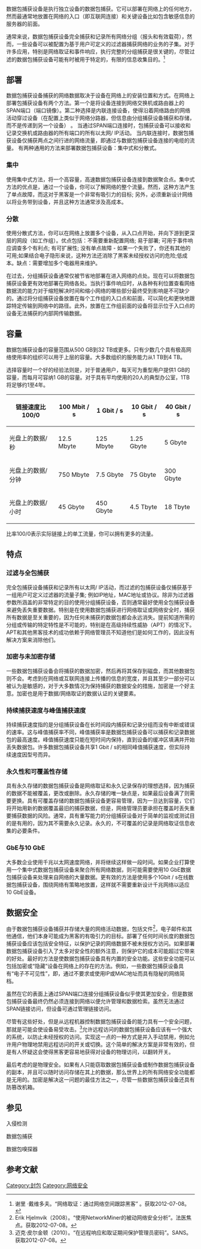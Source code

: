 {{Dead end|time=2017-03-12T13:54:26+00:00}}
{{refimprove|time=2017-03-12T13:54:26+00:00}}
数据包捕获设备是执行独立设备的数据包捕获。它可以部署在网络上的任何地方，然而最通常地放置在网络的入口（即互联网连接）和关键设备比如包含敏感信息的服务器的前面。

通常来说，数据包捕获设备完全捕获和记录所有网络分组（报头和有效载荷），然而，一些设备可以被配置为基于用户可定义的过滤器捕获网络的业务的子集。对于许多应用，特别是网络取证和事件响应，执行完整的分组捕获是很关键的，尽管过滤的数据包捕获设备可能有时被用于特定的，有限的信息收集目的。<ref>谢里 ·戴维多夫。“网络取证：通过网络空间跟踪黑客” 。获取2012-07-08。</ref>
== 部署 ==
数据包捕获设备捕获的网络数据取决于设备在网络上的安装位置和方式。在网络上部署包捕获设备有两个方法。第一个是将设备连接到网络交换机或路由器上的SPAN端口（端口镜像）。第二种选择是内联连接设备，使得沿着网络路由的网络活动穿过设备（在配置上类似于网络分路器，但信息由分组捕获设备捕获和存储，而不是传递到另一个设备） 。
当通过SPAN端口连接时，包捕获设备可以接收和记录交换机或路由器的所有端口的所有以太网/ IP活动。
当内联连接时，数据包捕获设备仅捕获两点之间行进的网络流量，即通过与数据包捕获设备连接的电缆的流量。
有两种通用的方法来部署数据包捕获设备：集中式和分散式。
=== 集中 ===
使用集中式方法，将一个高容量，高速数据包捕获设备连接到数据聚合点。集中式方法的优点是，通过一个设备，你可以了解网络的整个流量。然而，这种方法产生了单点故障，而这对于黑客是一个非常有吸引力的目标; 另外，必须重新设计网络以将业务带到设备，并且这种方法通常涉及高成本。
=== 分散 ===
使用分散式方法，你可以在网络上放置多个设备，从入口点开始，并向下游到更深层的网段（如工作组）。优点包括：不需要重新配置网络; 易于部署; 可用于事件响应调查多个有利点; 有可扩展性; 没有单点故障 - 如果一个失败了，你还有其他的可用;如果结合电子隐形来说，这种方法还消除了黑客未经授权访问的危险;低成本。缺点：需要增加多个电器用来维护。

在过去，分组捕获设备通常仅被节省地部署在进入网络的点处。现在可以将数据包捕获设备更有效地部署在网络各处。当执行事件响应时，从各种有利位置查看网络数据流的能力对于缩短解决时间和缩小网络的哪些部分最终受到影响是不可缺少的。通过将分组捕获设备放置在每个工作组的入口点和前面，可以简化和更快地跟踪特定传输到网络中的路径。此外，放置在工作组前面的设备将显示位于入口点的设备无法捕获的内部网传输数据。
== 容量 ==
数据包捕获设备的容量范围从500 GB到32 TB或更多。只有少数几个具有极高网络使用率的组织可以用于上层的容量。大多数组织的服务能力从1 TB到4 TB。

选择容量时一个好的经验法则是，对于普通用户，每天可为重型用户提供1 GB的容量，而每月可容纳1 GB的容量。对于具有平均使用的20人的典型办公室，1TB将足够约1至4年。
{| class="wikitable"
|-
! 链接速度比100/0 !! 100 Mbit / s !! 1 Gbit / s !! 10 Gbit / s !! 40 Gbit / s
|-
| 光盘上的数据/秒 || 12.5 Mbyte || 125 Mbyte || 1.25 Gbyte || 5 Gbyte
|-
| 光盘上的数据/分钟 || 750 Mbyte || 7.5 Gbyte || 75 Gbyte || 300 Gbyte
|-
| 光盘上的数据/小时 || 45 Gbyte || 450 Gbyte || 4.5 Tbyte || 18 Tbyte
|}
比率100/0表示实际链接上的单工流量，你可以拥有更多的流量。
== 特点 ==
=== 过滤与全包捕获 ===
完全包捕获设备捕获和记录所有以太网/ IP活动，而过滤的包捕获设备仅捕获基于一组用户可定义过滤器的流量子集; 例如IP地址，MAC地址或协议。除非为过滤器参数所涵盖的非常特定的目的使用分组捕获设备，否则通常最好使用全包捕获设备来避免丢失重要数据。特别是在使用数据包捕获进行网络取证或网络安全时，捕获所有数据是至关重要的，因为任何未捕获的数据包都会永远消失。提前知道所需的分组或传输的特定特性是不可能的，特别是在高级持续性威胁（APT）的情况下。APT和其他黑客技术的成功依赖于网络管理员不知道他们是如何工作的，因此没有解决方案来消除他们。

=== 加密与未加密存储 ===
一些数据包捕获设备会将捕获的数据加密，然后再将其保存到磁盘，而其他数据包则不会。考虑到在网络或互联网连接上传播的信息的宽度，并且其至少一部分可以被认为是敏感的，对于大多数情况为保持捕获的数据安全的措施，加密是一个好主意。加密也是用于数据/网络取证的数据认证的关键要素。

=== 持续捕获速度与峰值捕获速度 ===
持续捕获速度指的是分组捕获设备在长时间段内捕获和记录分组而没有中断或错误的速率。这与峰值捕获率不同，峰值捕获率是数据包捕获设备可以捕获和记录数据包的最高速度。峰值捕获速度只能在短时间内保持，直到设备的缓冲区填满并开始丢失数据包。许多数据包捕获设备共享1 Gbit / s的相同峰值捕获速度，但实际持续速度因型号而异。

=== 永久性和可覆盖性存储 ===
具有永久存储的数据包捕获设备是网络取证和永久记录保存的理想选择，因为捕获的数据不能被覆盖，更改或删除。永久存储的唯一缺点是，如果最后设备满了则需要更换。具有可覆盖存储的数据包捕获设备更容易管理，因为一旦达到容量，它们将开始用新的数据覆盖最旧的捕获数据，但是，网络管理员要承担在覆盖时丢失重要捕获数据的风险。通常，具有重写能力的分组捕获设备对于简单的监视或测试目的是有用的，因为其不需要永久记录。永久的，不可覆盖的记录是网络取证信息收集的必要条件。

=== GbE与10 GbE  ===
大多数企业使用千兆以太网速度网络，并将继续这样做一段时间。如果企业打算使用一个集中式数据包捕获设备来聚合所有网络数据，则可能需要使用10 GbE数据包捕获设备来处理来自网络的大量数据。更有效的方法是使用多个1Gbit / s在线数据包捕获设备，围绕网络有策略地放置，这样就不需要重新设计千兆网络以适应10 GbE设备。

== 数据安全 ==
由于数据包捕获设备捕获并存储大量的网络活动数据，包括文件<ref> Erik Hjelmvik（2008）。“使用NetworkMiner的被动网络安全分析”。法医焦点。获取2012-07-08。</ref>，电子邮件和其他通信，他们本身可能成为黑客的有吸引力的目标。部署了任何时间长度的数据包捕获设备应该包括安全特征，以保护记录的网络数据不被未授权方访问。如果部署数据包捕获设备引入了太多对安全性的额外注意，则保护它的成本可能超过它带来的好处。最好的方法是使数据包捕获设备具有内置的安全功能。这些安全功能可以包括加密或“隐藏”设备在网络上的存在的方法。例如，一些数据包捕获设备具有“电子不可见性”，即，通过不要求或使用IP或MAC地址而具有隐秘的网络简档。

虽然在它的表面上通过SPAN端口连接分组捕获设备似乎使其更加安全，但是数据包捕获设备最终仍然必须连接到网络以便允许管理和数据检索。虽然无法通过SPAN链接访问，但设备可通过管理链接访问。

尽管有这些好处，但是从远程机器控制数据包捕获设备的能力具有一个安全问题，那就是可能会使设备易受攻击。<ref>迈克·皮尔金顿（2010）。“在远程响应和取证期间保护管理员密码”。SANS。获取2012-07-08。</ref>允许远程访问的数据包捕获设备应该有一个强大的系统，以防止未经授权的访问。实现这一点的一种方式是并入手动禁用，例如允许用户物理地禁用远程访问的开关或切换。这个简单的解决方案是非常有效的，但是有人怀疑这会使得黑客更容易地获得对设备的物理访问，以翻转开关。

最后考虑的是物理安全。如果有人只能窃取数据包捕获设备或制作数据包捕获设备的副本，并且可以随时访问存储在其上的数据，那么世界上的所有网络安全功能都是无用的。加密是解决这一问题的最佳方法之一，尽管一些数据包捕获设备还具有防篡改机箱。

== 参见 ==
入侵检测

数据包捕获

数据包嗅探器

== 参考文献 ==

[[Category:封包|Category:封包]]
[[Category:网络安全|Category:网络安全]]